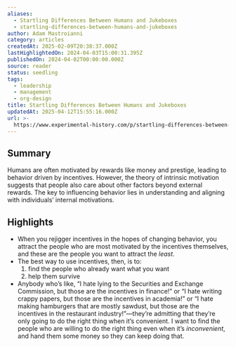 ```yaml
---
aliases:
  - Startling Differences Between Humans and Jukeboxes
  - startling-differences-between-humans-and-jukeboxes
author: Adam Mastroianni
category: articles
createdAt: 2025-02-09T20:38:37.000Z
lastHighlightedOn: 2024-04-03T15:00:31.395Z
publishedOn: 2024-04-02T00:00:00.000Z
source: reader
status: seedling
tags:
  - leadership
  - management
  - org-design
title: Startling Differences Between Humans and Jukeboxes
updatedAt: 2025-04-12T15:55:16.000Z
url: >-
  https://www.experimental-history.com/p/startling-differences-between-humans?utm_source=post-email-title&publication_id=656797&post_id=143191122&utm_campaign=email-post-title&isFreemail=true&r=og9hp&triedRedirect=true&utm_medium=email
---
```

## Summary

Humans are often motivated by rewards like money and prestige, leading to behavior driven by incentives. However, the theory of intrinsic motivation suggests that people also care about other factors beyond external rewards. The key to influencing behavior lies in understanding and aligning with individuals’ internal motivations.

## Highlights

- When you rejigger incentives in the hopes of changing behavior, you attract the people who are most motivated by the incentives themselves, and these are the people you want to attract the _least_.
- The best way to use incentives, then, is to:
  1) find the people who already want what you want
  2) help them survive
- Anybody who’s like, “I hate lying to the Securities and Exchange Commission, but those are the incentives in finance!” or “I hate writing crappy papers, but those are the incentives in academia!” or “I hate making hamburgers that are mostly sawdust, but those are the incentives in the restaurant industry!”—they’re admitting that they’re only going to do the right thing when it’s convenient. I want to find the people who are willing to do the right thing even when it’s _inconvenient_, and hand them some money so they can keep doing that.

